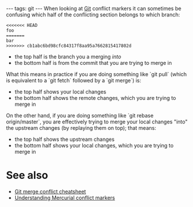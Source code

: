 ---
tags: git
---
When looking at [[Git]] conflict markers it can sometimes be confusing which half of the conflicting section belongs to which branch:

<pre><<<<<<< HEAD
foo
=======
bar
>>>>>>> cb1abc6bd98cfc84317f8aa95a7662815417802d</pre>

* the top half is the branch you a merging ''into''
* the bottom half is from the commit that you are trying to merge in

What this means in practice if you are doing something like `git pull` (which is equivalent to a `git fetch` followed by a `git merge`) is:

* the top half shows your local changes
* the bottom half shows the remote changes, which you are trying to merge in

On the other hand, if you are doing something like `git rebase origin/master`, you are effectively trying to merge your local changes "into" the upstream changes (by replaying them on top); that means:

* the top half shows the upstream changes
* the bottom half shows your local changes, which you are trying to merge in

= See also =

* [[Git merge conflict cheatsheet]]
* [[Understanding Mercurial conflict markers]]
